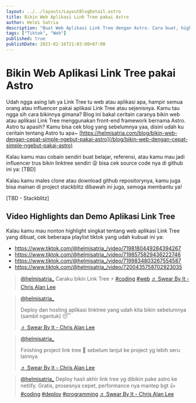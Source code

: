 ```yaml
---
layout: ../../layouts/LayoutBlogDetail.astro
title: Bikin Web Aplikasi Link Tree pakai Astro
author: Helmi Satria
description: "Buat Web Aplikasi Link Tree dengan Astro. Cara buat, highlight video/demo, Github & Stackblitz Projects. Referensi untuk influencer."
tags: ["Tiktok", "Web"]
published: true
publishDate: 2023-02-16T21:03:00+07:00
---
```


# Bikin Web Aplikasi Link Tree pakai Astro

Udah ngga asing lah ya Link Tree tu web atau aplikasi apa, hampir semua orang atau influencer pakai aplikasi Link Tree atau sejenisnya. Kamu tau ngga sih cara bikinnya gimana? Blog ini bakal ceritain caranya bikin web atau aplikasi Link Tree menggunakan front-end framework bernama Astro. Astro tu apasih? Kamu bisa cek blog yang sebelumnya yaa, disini udah ku ceritain tentang Astro tu apa~ [https://helmisatria.com/blog/bikin-web-dengan-cepat-simple-ngebut-pakai-astro](/blog/bikin-web-dengan-cepat-simple-ngebut-pakai-astro)

Kalau kamu mau cobain sendiri buat belajar, referensi, atau kamu mau jadi influencer trus bikin linktree sendiri 😜 bisa cek source code nya di github ini ya: [TBD]

Kalau kamu males clone atau download github repositorynya, kamu juga bisa mainan di project stackblitz dibawah ini juga, semoga membantu ya!

[TBD - Stackblitz]


## Video Highlights dan Demo Aplikasi Link Tree

Kalau kamu mau nonton highlight singkat tentang web aplikasi Link Tree yang dibuat, cek beberapa playlist tiktok yang udah kubuat ini ya:

<div class="flex sm:hidden flex-col">
  <ul>
    <li><a href="https://www.tiktok.com/@helmisatria_/video/7198180449284394267">https://www.tiktok.com/@helmisatria_/video/7198180449284394267</a></li>
    <li><a href="https://www.tiktok.com/@helmisatria_/video/7198575829436222746">https://www.tiktok.com/@helmisatria_/video/7198575829436222746</a></li>
    <li><a href="https://www.tiktok.com/@helmisatria_/video/7199834803267554587">https://www.tiktok.com/@helmisatria_/video/7199834803267554587</a></li>
    <li><a href="https://www.tiktok.com/@helmisatria_/video/7200435758702923035">https://www.tiktok.com/@helmisatria_/video/7200435758702923035</a></li>
  </ul>
</div>


<div class="overflow-auto gap-4 min-h-[800px] hidden sm:flex">
  <blockquote class="tiktok-embed" cite="https://www.tiktok.com/@helmisatria_/video/7198180449284394267" data-video-id="7198180449284394267" style="max-width: 605px;min-width: 325px;" > <section> <a target="_blank" title="@helmisatria_" href="https://www.tiktok.com/@helmisatria_?refer=embed">@helmisatria_</a> Caraku bikin Link Tree ⚡ <a title="coding" target="_blank" href="https://www.tiktok.com/tag/coding?refer=embed">#coding</a> <a title="web" target="_blank" href="https://www.tiktok.com/tag/web?refer=embed">#web</a> <a target="_blank" title="♬ Swear By It - Chris Alan Lee" href="https://www.tiktok.com/music/Swear-By-It-6777237779509151746?refer=embed">♬ Swear By It - Chris Alan Lee</a> </section> </blockquote> 

  <blockquote class="tiktok-embed" cite="https://www.tiktok.com/@helmisatria_/video/7198575829436222746" data-video-id="7198575829436222746" style="max-width: 605px;min-width: 325px;" > <section> <a target="_blank" title="@helmisatria_" href="https://www.tiktok.com/@helmisatria_?refer=embed">@helmisatria_</a> <p>Deploy dan hosting aplikasi linktree yang udah kita bikin sebelumnya (sambil ngantuk) 😴</p> <a target="_blank" title="♬ Swear By It - Chris Alan Lee" href="https://www.tiktok.com/music/Swear-By-It-6777237779509151746?refer=embed">♬ Swear By It - Chris Alan Lee</a> </section> </blockquote>
  <blockquote class="tiktok-embed" cite="https://www.tiktok.com/@helmisatria_/video/7199834803267554587" data-video-id="7199834803267554587" style="max-width: 605px;min-width: 325px;" > <section> <a target="_blank" title="@helmisatria_" href="https://www.tiktok.com/@helmisatria_?refer=embed">@helmisatria_</a> <p>Finishing project link tree 🌴 sebelum lanjut ke project yg lebih seru lainnya</p> <a target="_blank" title="♬ Swear By It - Chris Alan Lee" href="https://www.tiktok.com/music/Swear-By-It-6777237779509151746?refer=embed">♬ Swear By It - Chris Alan Lee</a> </section> </blockquote>
  <blockquote class="tiktok-embed" cite="https://www.tiktok.com/@helmisatria_/video/7200435758702923035" data-video-id="7200435758702923035" style="max-width: 605px;min-width: 325px;" > <section> <a target="_blank" title="@helmisatria_" href="https://www.tiktok.com/@helmisatria_?refer=embed">@helmisatria_</a> Deploy hasil akhir link tree yg dibikin pake astro ke netlify. Gratis, prosesnya cepet, performance nya mantep bgt 👍 <a title="coding" target="_blank" href="https://www.tiktok.com/tag/coding?refer=embed">#coding</a> <a title="deploy" target="_blank" href="https://www.tiktok.com/tag/deploy?refer=embed">#deploy</a> <a title="programming" target="_blank" href="https://www.tiktok.com/tag/programming?refer=embed">#programming</a> <a target="_blank" title="♬ Swear By It - Chris Alan Lee" href="https://www.tiktok.com/music/Swear-By-It-6777237779509151746?refer=embed">♬ Swear By It - Chris Alan Lee</a> </section> </blockquote> 
</div>


<script async defer src="https://www.tiktok.com/embed.js"></script>
